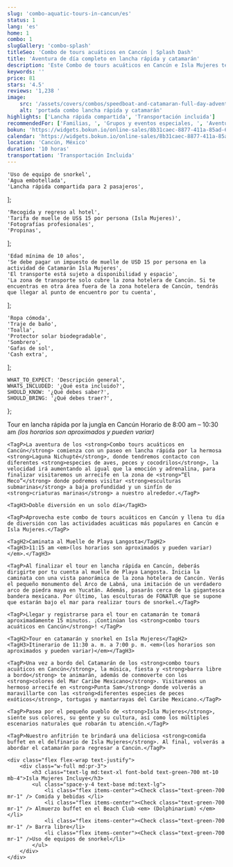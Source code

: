 ```yaml
---
slug: 'combo-aquatic-tours-in-cancun/es'
status: 1
lang: 'es'
home: 1
combo: 1
slugGallery: 'combo-splash'
titleSeo: 'Combo de tours acuáticos en Cancún | Splash Dash'
title: 'Aventura de día completo en lancha rápida y catamarán'
description: 'Este Combo de tours acuáticos en Cancún e Isla Mujeres te garantiza un día lleno de diversión con las actividades de snorkel más populares.'
keywords: ''
price: 81
stars: '4.5'
reviews: '1,238 '
image:
    src: '/assets/covers/combos/speedboat-and-catamaran-full-day-adventure.webp'
    alt: 'portada combo lancha rápida y catamarán'
highlights: ['Lancha rápida compartida', 'Transportación incluida']
recommendedFor: ['Familias, ', 'Grupos y eventos especiales, ', 'Aventureros']
bokun: 'https://widgets.bokun.io/online-sales/8b31caec-8877-411a-85ad-682828170619/experience/742963?partialView=1'
calendar: 'https://widgets.bokun.io/online-sales/8b31caec-8877-411a-85ad-682828170619/experience-calendar/742963'
location: 'Cancún, México'
duration: '10 horas'
transportation: 'Transportación Incluida'
---
```



    'Uso de equipo de snorkel',
    'Agua embotellada',
    'Lancha rápida compartida para 2 pasajeros',
];

    'Recogida y regreso al hotel',
    'Tarifa de muelle de US$ 15 por persona (Isla Mujeres)',
    'Fotografías profesionales',
    'Propinas',
];

    'Edad mínima de 10 años',
    'Se debe pagar un impuesto de muelle de USD 15 por persona en la actividad de Catamarán Isla Mujeres',
    'El transporte está sujeto a disponibilidad y espacio',
    'La zona de transporte solo cubre la zona hotelera de Cancún. Si te encuentras en otra área fuera de la zona hotelera de Cancún, tendrás que llegar al punto de encuentro por tu cuenta',
];

    'Ropa cómoda',
    'Traje de baño',
    'Toalla',
    'Protector solar biodegradable',
    'Sombrero',
    'Gafas de sol',
    'Cash extra',
];

    WHAT_TO_EXPECT: 'Descripción general',
    WHATS_INCLUDED: '¿Qué esta incluido?',
    SHOULD_KNOW: '¿Qué debes saber?',
    SHOULD_BRING: '¿Qué debes traer?',
};

<Accordion client:visible title={titles.WHAT_TO_EXPECT} idHash="whatToExpect">
    <TagH2>Tour en lancha rápida por la jungla en Cancún</TagH2>
    <TagH3>Horario de 8:00 am – 10:30 am <em>(los horarios son aproximados y pueden variar)</em> </TagH3>

    <TagP>La aventura de los <strong>Combo tours acuáticos en Cancún</strong> comienza con un paseo en lancha rápida por la hermosa <strong>Laguna Nichupté</strong>, donde tendremos contacto con diferentes <strong>especies de aves, peces y cocodrilos</strong>, la velocidad irá aumentando al igual que la emoción y adrenalina, para finalizar visitaremos un arrecife en la zona de <strong>“El Meco”</strong> donde podremos visitar <strong>esculturas submarinas</strong> a baja profundidad y un sinfín de <strong>criaturas marinas</strong> a nuestro alrededor.</TagP>

    <TagH3>Doble diversión en un solo día</TagH3>

    <TagP>Aprovecha este combo de tours acuáticos en Cancún y llena tu día de diversión con las actividades acuáticas más populares en Cancún e Isla Mujeres.</TagP>

    <TagH2>Caminata al Muelle de Playa Langosta</TagH2>
    <TagH3>11:15 am <em>(los horarios son aproximados y pueden variar)</em>.</TagH3>

    <TagP>Al finalizar el tour en lancha rápida en Cancún, deberás dirigirte por tu cuenta al muelle de Playa Langosta. Inicia la caminata con una vista panorámica de la zona hotelera de Cancún. Verás el pequeño monumento del Arco de Labná, una imitación de un verdadero arco de piedra maya en Yucatán. Además, pasarás cerca de la gigantesca bandera mexicana. Por último, las esculturas de FONATUR que se supone que estarán bajo el mar para realizar tours de snorkel.</TagP>

    <TagP>Llegar y registrarse para el tour en catamarán te tomará aproximadamente 15 minutos. ¡Continúan los <strong>combo tours acuáticos en Cancún</strong>! </TagP>

    <TagH2>Tour en catamarán y snorkel en Isla Mujeres</TagH2>
    <TagH3>Itinerario de 11:30 a. m. a 7:00 p. m. <em>(los horarios son aproximados y pueden variar)</em></TagH3>

    <TagP>Una vez a bordo del Catamarán de los <strong>combo tours acuáticos en Cancún</strong>, la música, fiesta y <strong>barra libre a bordo</strong> te animarán, además de conmoverte con los <strong>colores del Mar Caribe Mexicano</strong>. Visitaremos un hermoso arrecife en <strong>Punta Sam</strong> donde volverás a maravillarte con las <strong>diferentes especies de peces exóticos</strong>, tortugas y mantarrayas del Caribe Mexicano.</TagP>

    <TagP>Pasea por el pequeño pueblo de <strong>Isla Mujeres</strong>, siente sus colores, su gente y su cultura, así como los múltiples escenarios naturales que robarán tu atención.</TagP>

    <TagP>Nuestro anfitrión te brindará una deliciosa <strong>comida buffet en el delfinario de Isla Mujeres</strong>. Al final, volverás a abordar el catamarán para regresar a Cancún.</TagP>
</Accordion>

<Accordion client:visible title={titles.WHATS_INCLUDED} idHash="whatsIncluded">
    <Inclusions includes={includes} notIncludes={notIncludes} />

    <div class="flex flex-wrap text-justify">
        <div class="w-full md:pr-3">
            <h3 class="text-lg md:text-xl font-bold text-green-700 mt-10 mb-4">Isla Mujeres Incluye</h3>
            <ul class="space-y-4 text-base md:text-lg">
                <li class="flex items-center"><Check class="text-green-700 mr-1" /> Comida y bebidas </li>
                <li class="flex items-center"><Check class="text-green-700 mr-1" /> Almuerzo buffet en el Beach Club <em> (Dolphinarium) </em></li>
                <li class="flex items-center"><Check class="text-green-700 mr-1" /> Barra libre</li>
                <li class="flex items-center"><Check class="text-green-700 mr-1" />Uso de equipos de snorkel</li>
            </ul>
        </div>
    </div>
</Accordion>

<Accordion client:visible title={titles.SHOULD_KNOW} idHash="whatYouShouldKnow">
    <ShouldKnow shouldKnow={shouldKnow} />
</Accordion>

<Accordion client:visible title={titles.SHOULD_BRING} idHash="whatYouShouldBring">
    <ShouldBring shouldBring={shouldBring} />
</Accordion>